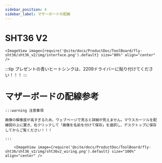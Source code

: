 ```yaml
---
sidebar_position: 4
sidebar_label: マザーボードの配線
---
```


# SHT36 V2

    <ImageView image={require('@site/docs/ProductDoc/ToolBoard/fly-sht36/sht36_v2/img/interface.png').default} size="80%" align="center" />

:::tip
プレゼントの青いヒートシンクは、2209ドライバーに貼り付けてください！！！
:::

# マザーボードの配線参考

    :::warning 注意事項

    画像の解像度が高すぎるため、ウェブページで見ると詳細が見えません。マウスカーソルを配線図の上に置き、右クリックして「画像を名前を付けて保存」を選択し、デスクトップに保存してからご覧ください！！！

    :::

        <ImageView image={require('@site/docs/ProductDoc/ToolBoard/fly-sht36/sht36_v2/img/sht36v2_wiring.png').default} size="100%" align="center" />